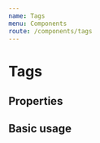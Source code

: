 ```yaml
---
name: Tags
menu: Components
route: /components/tags
---
```



# Tags

## Properties

<Props of={Tags} />

## Basic usage

<Playground>
  <Tags
    path="http://localhost:3000/"
    tags={[
      {data: 'dkan', identifier: '1234'},
      {data: 'react', identifier: '4321'},
    ]}
  />
</Playground>
